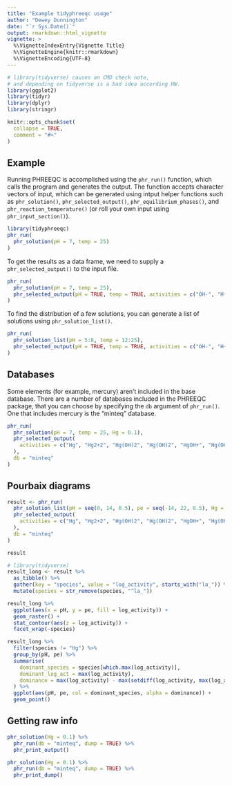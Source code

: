 ```yaml
---
title: "Example tidyphreeqc usage"
author: "Dewey Dunnington"
date: "`r Sys.Date()`"
output: rmarkdown::html_vignette
vignette: >
  %\VignetteIndexEntry{Vignette Title}
  %\VignetteEngine{knitr::rmarkdown}
  %\VignetteEncoding{UTF-8}
---
```


```r
# library(tidyverse) causes an CMD check note,
# and depending on tidyverse is a bad idea according HW.
library(ggplot2)
library(tidyr)
library(dplyr)
library(stringr)

knitr::opts_chunk$set(
  collapse = TRUE,
  comment = "#>"
)
```



## Example

Running PHREEQC is accomplished using the `phr_run()` function, which calls the program and generates the output. The function accepts character vectors of input, which can be generated using intput helper functions such as `phr_solution()`, `phr_selected_output()`, `phr_equilibrium_phases()`, and `phr_reaction_temperature()` (or roll your own input using `phr_input_section()`).

```r
library(tidyphreeqc)
phr_run(
  phr_solution(pH = 7, temp = 25)
)
```

To get the results as a data frame, we need to supply a `phr_selected_output()` to the input file.

```r
phr_run(
  phr_solution(pH = 7, temp = 25),
  phr_selected_output(pH = TRUE, temp = TRUE, activities = c("OH-", "H+", "O2"))
)
```

To find the distribution of a few solutions, you can generate a list of solutions using `phr_solution_list()`.

```r
phr_run(
  phr_solution_list(pH = 5:8, temp = 12:25),
  phr_selected_output(pH = TRUE, temp = TRUE, activities = c("OH-", "H+", "O2"))
)
```

## Databases

Some elements (for example, mercury) aren't included in the base database. There are a number of databases included in the PHREEQC package, that you can choose by specifying the `db` argument of `phr_run()`. One that includes mercury is the "minteq" database.

```r
phr_run(
  phr_solution(pH = 7, temp = 25, Hg = 0.1),
  phr_selected_output(
    activities = c("Hg", "Hg2+2", "Hg(OH)2", "Hg(OH)2", "HgOH+", "Hg(OH)3-")
  ),
  db = "minteq"
)
```

## Pourbaix diagrams

```r
result <- phr_run(
  phr_solution_list(pH = seq(0, 14, 0.5), pe = seq(-14, 22, 0.5), Hg = 0.1),
  phr_selected_output(
    activities = c("Hg", "Hg2+2", "Hg(OH)2", "Hg(OH)2", "HgOH+", "Hg(OH)3-")
  ),
  db = "minteq"
)

result
```

```r
# library(tidyverse)
result_long <- result %>%
  as_tibble() %>%
  gather(key = "species", value = "log_activity", starts_with("la_")) %>%
  mutate(species = str_remove(species, "^la_"))

result_long %>%
  ggplot(aes(x = pH, y = pe, fill = log_activity)) +
  geom_raster() +
  stat_contour(aes(z = log_activity)) +
  facet_wrap(~species)

result_long %>%
  filter(species != "Hg") %>%
  group_by(pH, pe) %>%
  summarise(
    dominant_species = species[which.max(log_activity)],
    dominant_log_act = max(log_activity),
    dominance = max(log_activity) - max(setdiff(log_activity, max(log_activity)))
  ) %>%
  ggplot(aes(pH, pe, col = dominant_species, alpha = dominance)) +
  geom_point()
```

## Getting raw info

```r
phr_solution(Hg = 0.1) %>% 
  phr_run(db = "minteq", dump = TRUE) %>% 
  phr_print_output()
```

```r
phr_solution(Hg = 0.1) %>% 
  phr_run(db = "minteq", dump = TRUE) %>% 
  phr_print_dump()
```
